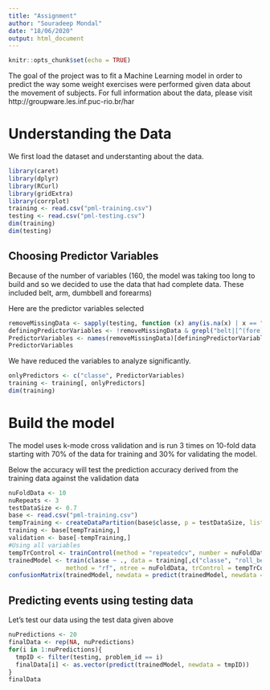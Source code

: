 ```yaml
---
title: "Assignment"
author: "Souradeep Mondal"
date: "18/06/2020"
output: html_document
---
```


```r
knitr::opts_chunk$set(echo = TRUE)
```

The goal of the project was to fit a Machine Learning model in order to predict the way some weight exercises were performed given data about the movement of subjects. For full information about the data, please visit http://groupware.les.inf.puc-rio.br/har

# Understanding the Data
We first load the dataset and understanting about the data.
```r
library(caret)
library(dplyr)
library(RCurl)
library(gridExtra)
library(corrplot)
training <- read.csv("pml-training.csv")
testing <- read.csv("pml-testing.csv")
dim(training)
dim(testing)
```

## Choosing Predictor Variables
Because of the number of variables (160, the model was taking too long to build and so we decided to use the data that had complete data.  These included belt, arm, dumbbell and forearms)

Here are the predictor variables selected
```r
removeMissingData <- sapply(testing, function (x) any(is.na(x) | x == ""))
definingPredictorVariables <- !removeMissingData & grepl("belt|[^(fore)]arm|dumbbell|forearm", names(removeMissingData))
PredictorVariables <- names(removeMissingData)[definingPredictorVariables]
PredictorVariables
```

We have reduced the variables to analyze significantly.
```r
onlyPredictors <- c("classe", PredictorVariables)
training <- training[, onlyPredictors]
dim(training)
```

# Build the model
The model uses k-mode cross validation and is run 3 times on 10-fold data starting with 70% of the data for training and 30% for validating the model.

Below the accuracy will test the prediction accuracy derived from the training data against the validation data
```r
nuFoldData <- 10
nuRepeats <- 3
testDataSize <- 0.7
base <- read.csv("pml-training.csv")
tempTraining <- createDataPartition(base$classe, p = testDataSize, list = FALSE)
training <- base[tempTraining,]
validation <- base[-tempTraining,]
#Using all variables
tempTrControl <- trainControl(method = "repeatedcv", number = nuFoldData, repeats = nuRepeats)
trainedModel <- train(classe ~ ., data = training[,c("classe", "roll_belt","roll_arm", "roll_dumbbell", "roll_forearm", "pitch_belt", "pitch_arm", "pitch_dumbbell", "pitch_forearm", "yaw_belt", "yaw_arm", "yaw_dumbbell", "yaw_forearm")],
                method = "rf", ntree = nuFoldData, trControl = tempTrControl)
confusionMatrix(trainedModel, newdata = predict(trainedModel, newdata = validation))
```

## Predicting events using testing data
Let's test our data using the test data given above
```r
nuPredictions <- 20
finalData <- rep(NA, nuPredictions)
for(i in 1:nuPredictions){
  tmpID <- filter(testing, problem_id == i)
  finalData[i] <- as.vector(predict(trainedModel, newdata = tmpID))
}
finalData
```

